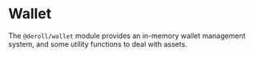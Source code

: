# Wallet

The `@deroll/wallet` module provides an in-memory wallet management system, and some utility functions to deal with assets.
